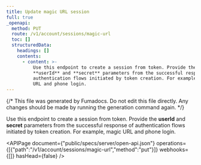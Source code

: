 ```yaml
---
title: Update magic URL session
full: true
_openapi:
  method: PUT
  route: /v1/account/sessions/magic-url
  toc: []
  structuredData:
    headings: []
    contents:
      - content: >-
          Use this endpoint to create a session from token. Provide the
          **userId** and **secret** parameters from the successful response of
          authentication flows initiated by token creation. For example, magic
          URL and phone login.
---
```


{/* This file was generated by Fumadocs. Do not edit this file directly. Any changes should be made by running the generation command again. */}

Use this endpoint to create a session from token. Provide the **userId** and **secret** parameters from the successful response of authentication flows initiated by token creation. For example, magic URL and phone login.

<APIPage document={"public/specs/server/open-api.json"} operations={[{"path":"/v1/account/sessions/magic-url","method":"put"}]} webhooks={[]} hasHead={false} />